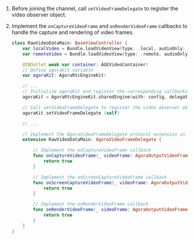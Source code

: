 <PlatformWrapper platform="macos">

1. Before joining the channel, call `setVideoFrameDelegate` to register the video observer object.

2. Implement the `onCaptureVideoFrame` and `onRenderVideoFrame` callbacks to handle the capture and rendering of video frames.

    ```swift
    class RawVideoDataMain: BaseViewController {
        var localVideo = Bundle.loadVideoView(type: .local, audioOnly: false)
        var remoteVideo = Bundle.loadVideoView(type: .remote, audioOnly: false)

        @IBOutlet weak var container: AGEVideoContainer!
        // Define agoraKit variable
        var agoraKit: AgoraRtcEngineKit!

        // ...
        // Initialize agoraKit and register the corresponding callbacks
        agoraKit = AgoraRtcEngineKit.sharedEngine(with: config, delegate: self)

        // Call setVideoFrameDelegate to register the video observer object
        agoraKit.setVideoFrameDelegate (self)

        // ...

        // Implement the AgoraVideoFrameDelegate protocol extension in the current class
        extension RawVideoDataMain: AgoraVideoFrameDelegate {

            // Implement the onCaptureVideoFrame callback
            func onCaptureVideoFrame(_ videoFrame: AgoraOutputVideoFrame) -> Bool {
                return true
            }

            // Implement the onScreenCaptureVideoFrame callback
            func onScreenCaptureVideoFrame(_ videoFrame: AgoraOutputVideoFrame) -> Bool {
                return true
            }

            // Implement the onRenderVideoFrame callback
            func onRenderVideoFrame(_ videoFrame: AgoraOutputVideoFrame, uid: UInt, channelId: String) -> Bool {
                return true
            }
        }
    }
    ```
</PlatformWrapper>